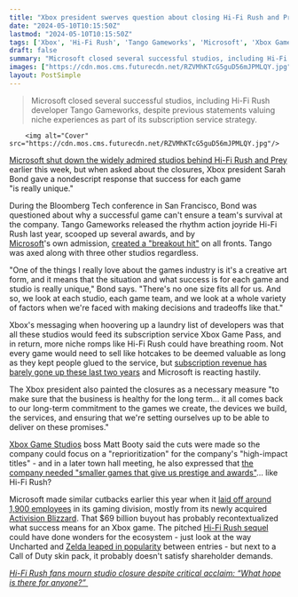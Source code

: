 ```yaml
---
title: "Xbox president swerves question about closing Hi-Fi Rush and Prey teams, says 'success for each game and studio is really unique'"
date: "2024-05-10T10:15:50Z"
lastmod: "2024-05-10T10:15:50Z"
tags: ['Xbox', 'Hi-Fi Rush', 'Tango Gameworks', 'Microsoft', 'Xbox Game Pass', 'Activision Blizzard', 'Call of Duty', 'The Legend of Zelda', 'Zelda: Breath of the Wild', 'Zelda: Tears of the Kingdom']
draft: false
summary: "Microsoft closed several successful studios, including Hi-Fi Rush developer Tango Gameworks, despite previous statements valuing niche experiences as part of its subscription service strategy."
images: ["https://cdn.mos.cms.futurecdn.net/RZVMhKTcG5guD56mJPMLQY.jpg"]
layout: PostSimple
---
```

> Microsoft closed several successful studios, including Hi-Fi Rush developer Tango Gameworks, despite previous statements valuing niche experiences as part of its subscription service strategy.


        <img alt="Cover" src="https://cdn.mos.cms.futurecdn.net/RZVMhKTcG5guD56mJPMLQY.jpg"/>
        
[Microsoft shut down the widely admired studios behind Hi-Fi Rush and Prey](https://www.gamesradar.com/games/action/microsoft-reportedly-closing-the-bethesda-studios-behind-redfall-hi-fi-rush-and-more-following-reprioritization-of-titles-and-resources/) earlier this week, but when asked about the closures, Xbox president Sarah Bond gave a nondescript response that success for each game "is really unique."

During the Bloomberg Tech conference in San Francisco, Bond was questioned about why a successful game can't ensure a team's survival at the company. Tango Gameworks released the rhythm action joyride Hi-Fi Rush last year, scooped up several awards, and by [Microsoft](https://www.gamesradar.com/tag/microsoft/)'s own admission, [created a "breakout hit"](https://www.gamesradar.com/games/action/after-a-year-of-xbox-execs-celebrating-hi-fi-rush-as-a-break-out-hit-and-saying-we-dont-quit-on-games-like-redfall-everyone-wants-to-know-what-changed/) on all fronts. Tango was axed along with three other studios regardless. 

"One of the things I really love about the games industry is it's a creative art form, and it means that the situation and what success is for each game and studio is really unique," Bond says. "There's no one size fits all for us. And so, we look at each studio, each game team, and we look at a whole variety of factors when we're faced with making decisions and tradeoffs like that."

Xbox's messaging when hoovering up a laundry list of developers was that all these studios would feed its subscription service Xbox Game Pass, and in return, more niche romps like Hi-Fi Rush could have breathing room. Not every game would need to sell like hotcakes to be deemed valuable as long as they kept people glued to the service, but [subscription revenue has barely gone up these last two years](https://www.gamesradar.com/games/revenue-from-game-subscriptions-like-xbox-game-pass-has-barely-grown-in-2-years-potentially-explaining-microsofts-studio-closures/) and Microsoft is reacting hastily. 

The Xbox president also painted the closures as a necessary measure "to make sure that the business is healthy for the long term… it all comes back to our long-term commitment to the games we create, the devices we build, the services, and ensuring that we're setting ourselves up to be able to deliver on these promises."

[Xbox Game Studios](https://www.gamesradar.com/tag/xbox-game-studios/) boss Matt Booty said the cuts were made so the company could focus on a "reprioritization" for the company's "high-impact titles" - and in a later town hall meeting, he also expressed that [the company needed "smaller games that give us prestige and awards"](https://www.gamesradar.com/games/action/hi-fi-rush-lead-reacts-to-xbox-exec-asking-for-smaller-games-that-give-us-prestige-and-awards-right-after-closing-studio-that-made-prestigious-award-winning-smaller-game/)... like Hi-Fi Rush?

Microsoft made similar cutbacks earlier this year when it [laid off around 1,900 employees](https://www.gamesradar.com/phil-spencer-announces-microsoft-is-laying-off-nearly-2000-people-from-its-gaming-division/#:~:text=In%20a%20memo%20seen%20by,a%20%22sustainable%20cost%20structure.%22) in its gaming division, mostly from its newly acquired [Activision Blizzard](https://www.gamesradar.com/tag/activision-blizzard/). That $69 billion buyout has probably recontextualized what success means for an Xbox game. The pitched [Hi-Fi Rush sequel](https://www.gamesradar.com/games/action/hi-fi-rush-developer-was-reportedly-in-the-process-of-pitching-a-sequel-when-xbox-shut-it-down/) could have done wonders for the ecosystem - just look at the way Uncharted and [Zelda leaped in popularity](https://www.gamesradar.com/games/the-legend-of-zelda/the-legend-of-zelda-breath-of-the-wild-and-tears-of-the-kingdom-supercharge-the-series-as-switch-zeldas-account-for-40-of-all-sales/) between entries - but next to a Call of Duty skin pack, it probably doesn't satisfy shareholder demands. 

[<em>Hi-Fi Rush fans mourn studio closure despite critical acclaim: “What hope is there for anyone?” </em>](https://www.gamesradar.com/games/action/hi-fi-rush-fans-mourn-studio-closure-despite-critical-acclaim-and-millions-of-players-what-hope-is-there-for-anyone/)
        